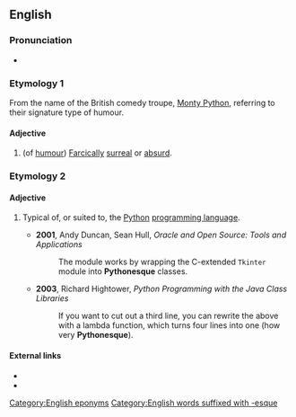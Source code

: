 ==English==

===Pronunciation===
* {{audio|en-uk-Pythonesque.ogg|Audio (UK)|lang=en}}

===Etymology 1===
From the name of the British comedy troupe, [[Monty Python]], referring to their signature type of humour.

====Adjective====
{{en-adj}}

# (of [[humour]]) [[farcical|Farcically]] [[surreal]] or [[absurd]].

===Etymology 2===

====Adjective====
{{en-adj}}

# {{lb|en|computing|informal}} Typical of, or suited to, the [[Python]] [[programming language]].
#* '''2001''', Andy Duncan, Sean Hull, ''Oracle and Open Source: Tools and Applications''
#*: The module works by wrapping the C-extended <code>Tkinter</code> module into '''Pythonesque''' classes.
#* '''2003''', Richard Hightower, ''Python Programming with the Java Class Libraries''
#*: If you want to cut out a third line, you can rewrite the above with a lambda function, which turns four lines into one (how very '''Pythonesque''').

====External links====
* {{pedialite|Monty Python}}
* {{pedialite|Python (programming language)}}
[[Category:English eponyms]]
[[Category:English words suffixed with -esque]]